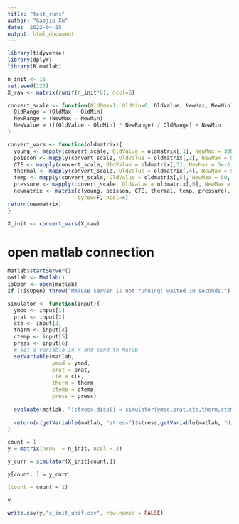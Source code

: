 ```yaml
---
title: "test_runs"
author: "Gaojia Xu"
date: '2022-04-15'
output: html_document
---
```


```r
library(tidyverse)
library(dplyr)
library(R.matlab)
```


```r
n_init <- 15
set.seed(123)
X_raw <- matrix(runif(n_init*6), ncol=6)
```

```r
convert_scale <- function(OldMax=1, OldMin=0, OldValue, NewMax, NewMin){
  OldRange = (OldMax - OldMin)  
  NewRange = (NewMax - NewMin)  
  NewValue = (((OldValue - OldMin) * NewRange) / OldRange) + NewMin
}

convert_vars <- function(oldmatrix){
  young <- mapply(convert_scale, OldValue = oldmatrix[,1], NewMax = 300e9, NewMin=200e9)
  poisson <- mapply(convert_scale, OldValue = oldmatrix[,2], NewMax = 0.1, NewMin=0.49)
  CTE <- mapply(convert_scale, OldValue = oldmatrix[,3], NewMax = 5e-6, NewMin=1.5e-5)
  thermal <- mapply(convert_scale, OldValue = oldmatrix[,4], NewMax = 5, NewMin=15)
  temp <- mapply(convert_scale, OldValue = oldmatrix[,5], NewMax = 50, NewMin=360)
  pressure <- mapply(convert_scale, OldValue = oldmatrix[,6], NewMax = 1e5, NewMin=4.8e5)
  newmatrix <- matrix(c(young, poisson, CTE, thermal, temp, pressure),
                      byrow=F, ncol=6)
return(newmatrix)
}
```

```r
X_init <- convert_vars(X_raw)
```


# open matlab connection

```r
Matlab$startServer()
matlab <- Matlab()
isOpen <- open(matlab)
if (!isOpen) throw("MATLAB server is not running: waited 30 seconds.")
```

```r
simulator <- function(input){
  ymod <- input[1]
  prat <- input[2]
  cte <- input[3]
  therm <- input[4]
  ctemp <- input[5]
  press <- input[6]
  # set a variable in R and send to MATLB
  setVariable(matlab,
              ymod = ymod,
              prat = prat,
              cte = cte,
              therm = therm,
              ctemp = ctemp,
              press = press)
  
  evaluate(matlab, "[stress,displ] = simulator(ymod,prat,cte,therm,ctemp,press)")
  
  return(c(getVariable(matlab, "stress")$stress,getVariable(matlab, "displ")$displ))
}
```

```r
count = 1
y = matrix(nrow  = n_init, ncol = 2)
```

##############
```r
y_curr = simulator(X_init[count,])
```

```r
y[count, ] = y_curr
```
```r
(count = count + 1)
```


```r
y
```
```r
write.csv(y,"x_init_unif.csv", row.names = FALSE)
```


















